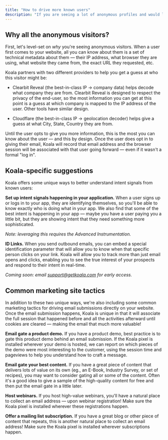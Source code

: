 ```yaml
---
title: "How to drive more known users"
description: "If you are seeing a lot of anonymous profiles and would like to drive more known usage, this is the guide for you!"
---
```


## Why all the anonymous visitors?
First, let's level-set on *why* you're seeing anonymous visitors. When a user first comes to your website, all you can know about them is a set of technical metadata about them — their IP address, what browser they are using, what website they came from, the exact URL they requested, etc.

Koala partners with two different providers to help you get a guess at who this visitor might be:

* Clearbit Reveal (the best-in-class IP -> company data) helps decode what company they are from. Clearbit Reveal is designed to respect the privacy of the end-user, so the most information you can get at this point is a guess at which company is mapped to the IP address of the user. Other tools have similar design.

* Cloudflare (the best-in-class IP -> geolocation decoder) helps give a guess at what City, State, Country they are from.

Until the user opts to give you more information, this is the most you can know about the user — and this by design. Once the user does opt in to giving their email, Koala will record that email address and the browser session will be associated with that user going forward — even if it wasn't a formal "log in".

## Koala-specific suggestions
Koala offers some unique ways to better understand intent signals from known users:

**Set up intent signals happening in your application.** When a user signs up or logs in to your app, they are identifying themselves, so you'll be able to know exactly who is doing what in your app. We also find that some of the best intent is happening in your app — maybe you have a user paying you a little bit, but they are showing intent that they need something more sophisticated. 

*Note: leveraging this requires the Advanced Instrumentation.*

**ID Links.** When you send outbound emails, you can embed a special identification parameter that will allow you to know when that specific person clicks on your link. Koala will allow you to track more than just email opens and clicks, enabling you to see the true interest of your prospects and respond to their intent in real-time.

*Coming soon: email support@getkoala.com for early access.*

## Common marketing site tactics

In addition to these two unique ways, we're also including some common marketing tactics for driving email submissions directly on your website. Once the email submission happens, Koala is unique in that it will associate the full session that happened before and all the activities afterward until cookies are cleared — making the email that much more valuable!

**Email gate a product demo.** If you have a product demo, best practice is to gate this product demo behind an email submission. If the Koala pixel is installed wherever your demo is hosted, we can report on which pieces of the demo were most interesting to the customer, using the session time and pageviews to help you understand how to craft a message. 

**Email gate your best content.** If you have a great piece of content that delivers lots of value on its own (eg., an E-Book, Industry Survey, or set of recipes), you may want to consider gating all or some of the content. Often it's a good idea to give a sample of the high-quality content for free and then put the email gate in a little later.

**Host webinars.** If you host high-value webinars, you'll have a natural place to collect an email address — upon webinar registration! Make sure the Koala pixel is installed wherever these registrations happen.

**Offer a mailing list subscription.** If you have a great blog or other piece of content that repeats, this is another natural place to collect an email address! Make sure the Koala pixel is installed wherever subscriptions happen.

